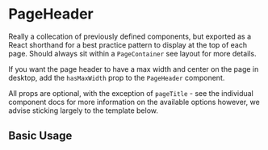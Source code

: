 
<Meta of={PageHeaderStories} />

# PageHeader

Really a collecation of previously defined components, but exported as a React shorthand for a best practice pattern to display at the top of each page. Should always sit within a `PageContainer` see layout for more details.

If you want the page header to have a max width and center on the page in desktop, add the `hasMaxWidth` prop to the `PageHeader` component.

All props are optional, with the exception of `pageTitle` - see the individual component docs for more information on the available options however, we advise sticking largely to the template below.

<ArgsTable of={PageHeader} />

## Basic Usage

<Canvas>
  <Story of={PageHeaderStories.BasicUsage} />
</Canvas>

<RenderHtmlMarkup component="PageHeader" story="Basic Usage" />
